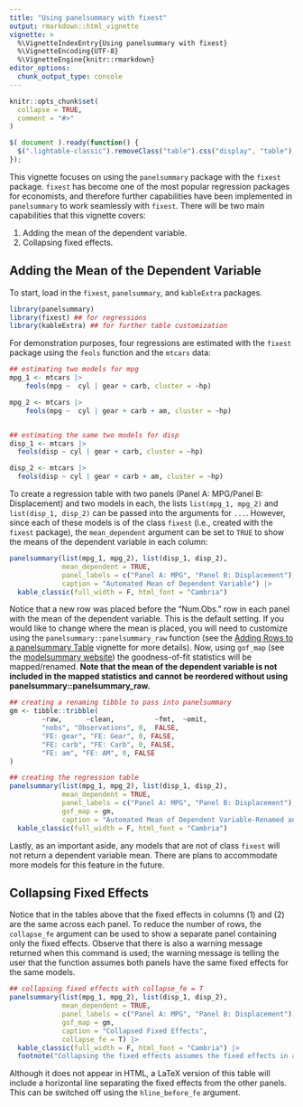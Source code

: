 ```yaml
---
title: "Using panelsummary with fixest"
output: rmarkdown::html_vignette
vignette: >
  %\VignetteIndexEntry{Using panelsummary with fixest}
  %\VignetteEncoding{UTF-8}
  %\VignetteEngine{knitr::rmarkdown}
editor_options: 
  chunk_output_type: console
---
```


```r
knitr::opts_chunk$set(
  collapse = TRUE,
  comment = "#>"
)
```

```js
$( document ).ready(function() {
  $(".lightable-classic").removeClass("table").css("display", "table");
});
```
This vignette focuses on using the `panelsummary` package with the `fixest` package. `fixest` has become one of the most popular regression packages for economists, and therefore further capabilities have been implemented in `panelsummary` to work seamlessly with `fixest`. There will be two main capabilities that this vignette covers:

1. Adding the mean of the dependent variable.
2. Collapsing fixed effects.

## Adding the Mean of the Dependent Variable

To start, load in the `fixest`, `panelsummary`, and `kableExtra` packages. 

```r
library(panelsummary)
library(fixest) ## for regressions
library(kableExtra) ## for further table customization
```

For demonstration purposes, four regressions are estimated with the `fixest` package using the `feols` function and the `mtcars` data:

```r
## estimating two models for mpg
mpg_1 <- mtcars |>
    feols(mpg ~  cyl | gear + carb, cluster = ~hp)

mpg_2 <- mtcars |>
    feols(mpg ~  cyl | gear + carb + am, cluster = ~hp)


## estimating the same two models for disp
disp_1 <- mtcars |> 
  feols(disp ~ cyl | gear + carb, cluster = ~hp)

disp_2 <- mtcars |> 
  feols(disp ~ cyl | gear + carb + am, cluster = ~hp)
```

To create a regression table with two panels (Panel A: MPG/Panel B: Displacement) and two models in each, the lists `list(mpg_1, mpg_2)` and `list(disp_1, disp_2)` can be passed into the arguments for `...`. However, since each of these models is of the class `fixest` (i.e., created with the `fixest` package), the `mean_dependent` argument can be set to `TRUE` to show the means of the dependent variable in each column:

```r
panelsummary(list(mpg_1, mpg_2), list(disp_1, disp_2), 
             mean_dependent = TRUE,
             panel_labels = c("Panel A: MPG", "Panel B: Displacement"),
             caption = "Automated Mean of Dependent Variable") |> 
  kable_classic(full_width = F, html_font = "Cambria") 
```

Notice that a new row was placed before the "Num.Obs." row in each panel with the mean of the dependent variable. This is the default setting. If you would like to change where the mean is placed, you will need to customize using the `panelsummary::panelsummary_raw` function (see the  [Adding Rows to a panelsummary Table](https://michaeltopper1.github.io/panelsummary/articles/adding_rows.html) vignette for more details). Now, using `gof_map` (see the [modelsummary website](https://vincentarelbundock.github.io/modelsummary/articles/modelsummary.html#gof_map)) the goodness-of-fit statistics will be mapped/renamed. **Note that the mean of the dependent variable is not included in the mapped statistics and  cannot be reordered without using panelsummary::panelsummary_raw.**

```r
## creating a renaming tibble to pass into panelsummary 
gm <- tibble::tribble(
        ~raw,      ~clean,          ~fmt,  ~omit,
        "nobs", "Observations", 0,  FALSE,
        "FE: gear", "FE: Gear", 0, FALSE,
        "FE: carb", "FE: Carb", 0, FALSE,
        "FE: am", "FE: AM", 0, FALSE
)

## creating the regression table
panelsummary(list(mpg_1, mpg_2), list(disp_1, disp_2),
             mean_dependent = TRUE,
             panel_labels = c("Panel A: MPG", "Panel B: Displacement"),
             gof_map = gm,
             caption = "Automated Mean of Dependent Variable-Renamed and Reordered") |> 
  kable_classic(full_width = F, html_font = "Cambria") 

```

Lastly, as an important aside, any models that are not of class `fixest` will not return a dependent variable mean. There are plans to accommodate more models for this feature in the future.

## Collapsing Fixed Effects

Notice that in the tables above that the fixed effects in columns (1) and (2) are the same across each panel. To reduce the number of rows, the `collapse_fe` argument can be used to show a separate panel containing only the fixed effects. Observe that there is also a warning message returned when this command is used; the warning message is telling the user that the function assumes both panels have the same fixed effects for the same models.

```r
## collapsing fixed effects with collapse_fe = T
panelsummary(list(mpg_1, mpg_2), list(disp_1, disp_2),
             mean_dependent = TRUE,
             panel_labels = c("Panel A: MPG", "Panel B: Displacement"),
             gof_map = gm,
             caption = "Collapsed Fixed Effects",
             collapse_fe = T) |> 
  kable_classic(full_width = F, html_font = "Cambria") |> 
  footnote("Collapsing the fixed effects assumes the fixed effects in all panels are the same!")
```

Although it does not appear in HTML, a LaTeX version of this table will include a horizontal line separating the fixed effects from the other panels. This can be switched off using the `hline_before_fe` argument. 

